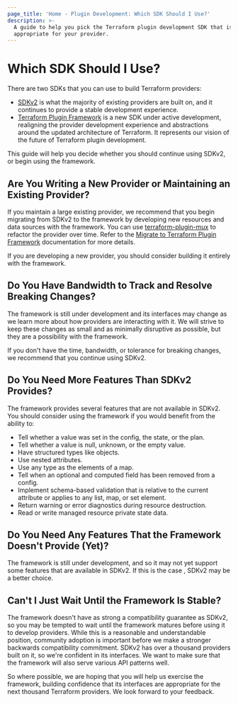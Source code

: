 ```yaml
---
page_title: 'Home - Plugin Development: Which SDK Should I Use?'
description: >-
  A guide to help you pick the Terraform plugin development SDK that is
  appropriate for your provider.
---
```


# Which SDK Should I Use?

There are two SDKs that you can use to build Terraform providers:

* [SDKv2](/plugin/sdkv2) is what the majority of existing providers are built on, and it continues to provide a stable development experience.
* [Terraform Plugin Framework](/plugin/framework) is a new SDK under active development, realigning the provider development experience and abstractions around the updated architecture of Terraform. It represents our vision of the future of Terraform plugin development.

This guide will help you decide whether you should continue using SDKv2, or begin using the framework.

## Are You Writing a New Provider or Maintaining an Existing Provider?

If you maintain a large existing provider, we recommend that you begin migrating from SDKv2 to the framework by developing new resources and data sources with the framework. You can use [terraform-plugin-mux](/plugin/mux) to refactor the provider over time. Refer to the [Migrate to Terraform Plugin Framework](/plugin/sdkv2#migrate-to-terraform-plugin-framework) documentation for more details.

If you are developing a new provider, you should consider building it entirely with the framework.

## Do You Have Bandwidth to Track and Resolve Breaking Changes?

The framework is still under development and its interfaces may change as we
learn more about how providers are interacting with it. We will strive to keep
these changes as small and as minimally disruptive as possible, but they are a
possibility with the framework.

If you don't have the time, bandwidth, or tolerance for breaking changes, we
recommend that you continue using SDKv2.

## Do You Need More Features Than SDKv2 Provides?

The framework provides several features that are not available in SDKv2. You
should consider using the framework if you would benefit from the ability to:

* Tell whether a value was set in the config, the state, or the plan.
* Tell whether a value is null, unknown, or the empty value.
* Have structured types like objects.
* Use nested attributes.
* Use any type as the elements of a map.
* Tell when an optional and computed field has been removed from a config.
* Implement schema-based validation that is relative to the current attribute or applies to any list, map, or set element.
* Return warning or error diagnostics during resource destruction.
* Read or write managed resource private state data.

## Do You Need Any Features That the Framework Doesn't Provide (Yet)?

The framework is still under development, and so it may not yet support some
features that are available in SDKv2. If this is the case , SDKv2 may be a
better choice.

## Can't I Just Wait Until the Framework Is Stable?

The framework doesn't have as strong a compatibility guarantee as SDKv2, so you
may be tempted to wait until the framework matures before using it to develop
providers. While this is a reasonable and understandable position, community
adoption is important before we make a stronger backwards compatibility
commitment. SDKv2 has over a thousand providers built on it, so we're confident
in its interfaces. We want to make sure that the framework will also serve
various API patterns well.

So where possible, we are hoping that you will help us exercise the framework,
building confidence that its interfaces are appropriate for the next thousand
Terraform providers. We look forward to your feedback.
